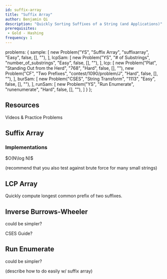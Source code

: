```yaml
---
id: suffix-array
title: "Suffix Array"
author: Benjamin Qi
description: "Quickly Sorting Suffixes of a String (and Applications)"
prerequisites:
 - Gold - Hashing
frequency: 1
---
```



  problems: {
    sample: [
      new Problem("YS", "Suffix Array", "suffixarray", "Easy", false, [], ""),
    ],
    lcpSam: [
      new Problem("YS", "# of Substrings", "number_of_substrings", "Easy", false, [], ""),
    ],
    lcp: [
      new Problem("Plat", "Standing Out from the Herd", "768", "Hard", false, [], ""),
      new Problem("CF", "Two Prefixes", "contest/1090/problem/J", "Hard", false, [], ""),
    ],
    burSam: [
      new Problem("CSES", "String Transform", "1113", "Easy", false, [], ""),
    ],
    runSam: [
      new Problem("YS", "Run Enumerate", "runenumerate", "Hard", false, [], ""),
    ]
  }
};

## Resources

<resources>
  <resource source="CF" title="Suffix Array" url="edu/course/2/lesson/2" starred>Videos & Practice Problems</resource>
  <resource source="cp-algo" title="Suffix Array - Definition & Construction" url="suffix-array.html" starred></resource>
  <resource source="CPC" title="11 - Strings (Suffix Array)" url="11_strings"></resource>
</resources>

## Suffix Array

<problems-list problems={metadata.problems.sample} />

### Implementations

<resources>
  <resource source="Benq" title="Suffix Array w/ LCP" url="https://github.com/bqi343/USACO/blob/master/Implementations/content/strings%20(14)/Light/SuffixArray%20(14.4).h">$O(N\log N)$</resource>
</resources>

(recommend that you also test against brute force for many small strings)

## LCP Array

<problems-list problems={metadata.problems.lcpSam} />

Quickly compute longest common prefix of two suffixes.

<problems-list problems={metadata.problems.lcp} />

## Inverse Burrows-Wheeler

<resources>
  <resource source="GFG" title="Inverting Burrows-Wheeler Transform" url="inverting-burrows-wheeler-transform">could be simpler?</resource>
</resources>

CSES Guide?

<problems-list problems={metadata.problems.burSam} />

## Run Enumerate

<resources>
  <resource source="cp-algo" title="Finding repetitions" url="main_lorentz.html">could be simpler?</resource>
</resources>

(describe how to do easily w/ suffix array)

<problems-list problems={metadata.problems.runSam} />

